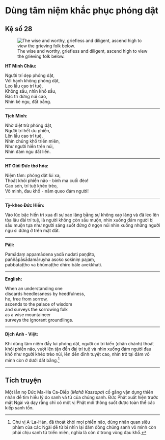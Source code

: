# Dùng tâm niệm khắc phục phóng dật {- #dung-tam-niem-khac-phuc-phong-dat}

## Kệ số 28 {- #ke-so-28}

![The wise and worthy, griefless and diligent, ascend high to view the grieving folk below.](images/kinh-phap-cu-ke-so-28-dhammapada-verse-28.jpg){fig-align="center" .lightbox}

**HT Minh Châu:**

Người trí dẹp phóng dật,  
Với hạnh không phóng dật,  
Leo lầu cao trí tuệ,  
Không sầu, nhìn khổ sầu,  
Bậc trí đứng núi cao,  
Nhìn kẻ ngu, đất bằng.  

<hr class="divider">

**Tịch Minh:**

Nhờ diệt trừ phóng dật,  
Người trí hết ưu phiền,  
Lên lầu cao trí tuệ,  
Nhìn chúng khổ triền miên,  
Như người hiền trên núi,  
Nhìn đám ngu đất liền.  

<hr class="divider">

**HT Giới Đức thơ hóa:**

Niệm tâm: phóng dật lùi xa,  
Thoát khỏi phiền não - binh ma cuối đèo!  
Cao sơn, trí tuệ khéo trèo,  
Vô minh, đau khổ - nằm queo đám người!  

<hr class="divider">


**Tỳ-kheo Đức Hiền:**

Vào lúc bậc hiền trí xua đi sự xao lãng bằng sự không xao lãng và đã leo lên tòa lâu đài trí tuệ, là người không còn sầu muộn, nhìn xuống đám người bị sầu muộn tựa như người sáng suốt đứng ở ngọn núi nhìn xuống những người ngu si đứng ở trên mặt đất.  

<hr class="divider">

**Pāḷi:**

Pamādaṃ appamādena yadā nudati paṇḍito,  
paññāpāsādamāruyha asoko sokiniṃ pajaṃ,  
pabbataṭṭho va bhūmaṭṭhe dhīro bāle avekkhati.  

<hr class="divider">

**English:**

When an understanding one  
discards heedlessness by heedfulness,  
he, free from sorrow,  
ascends to the palace of wisdom   
and surveys the sorrowing folk  
as a wise mountaineer  
surveys the ignorant groundlings.  

<hr class="divider">

**Dịch Anh - Việt:**

Khi dùng tâm niệm đẩy lui phóng dật, người có tri kiến (chân chánh) thoát khỏi phiền não, vượt lên tận đền đài trí tuệ và nhìn xuống đám người đau khổ như người khéo trèo núi, lên đến đỉnh tuyệt cao, nhìn trở tại đám vô minh còn ở dưới đất bằng.[^1]  

<hr class="divider">

## Tích truyện {- #tich-truyen}

Một lần nọ Ðức Ma-Ha Ca-Diếp (*Mahā Kassapa*) cố gắng vận dụng thiên nhãn để tìm hiểu lý do sanh và tử của chúng sanh. Ðức Phật xuất hiện trước mặt Ngài và dạy rằng chỉ có một vị Phật mới thông suốt được toàn thể các kiếp sanh tồn.

[^1]: Chư vị A-La-Hán, đã thoát khỏi mọi phiền não, dùng nhãn quan siêu phàm của các Ngài để từ bi nhìn lại đám đông chúng sanh vô minh còn phải chịu sanh tử triền miên, nghĩa là còn ở trong vòng đau khổ.